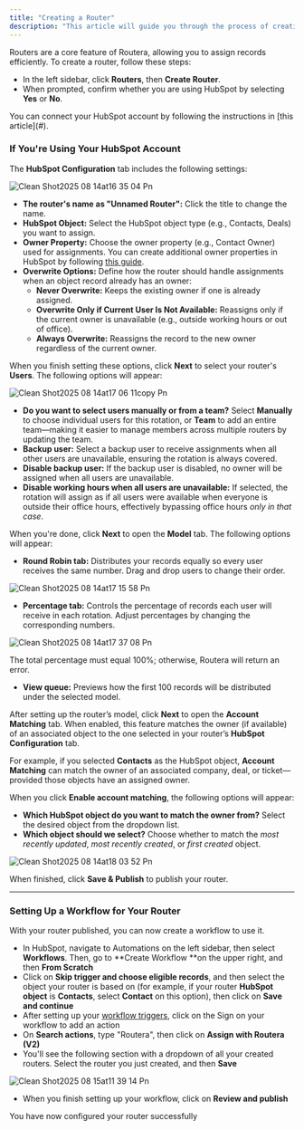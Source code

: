 ```yaml
---
title: "Creating a Router"
description: "This article will guide you through the process of creating a router in Routera to assign records, as well as explaining the rotation and models you can select."
---
```


Routers are a core feature of Routera, allowing you to assign records efficiently. To create a router, follow these steps:

- In the left sidebar, click **Routers**, then **Create Router**.
- When prompted, confirm whether you are using HubSpot by selecting **Yes** or **No**.

<Note>
  You can connect your HubSpot account by following the instructions in [this article](#).
</Note>

### If You're Using Your HubSpot Account

The **HubSpot Configuration** tab includes the following settings:

![Clean Shot2025 08 14at16 35 04 Pn](/images/CleanShot2025-08-14at16.35.04.png)

- **The router's name as "Unnamed Router":** Click the title to change the name.
- **HubSpot Object:** Select the HubSpot object type (e.g., Contacts, Deals) you want to assign.
- **Owner Property:** Choose the owner property (e.g., Contact Owner) used for assignments. You can create additional owner properties in HubSpot by following [this guide](https://knowledge.hubspot.com/properties/create-and-edit-properties).
- **Overwrite Options:** Define how the router should handle assignments when an object record already has an owner:
  - **Never Overwrite:** Keeps the existing owner if one is already assigned.
  - **Overwrite Only if Current User Is Not Available:** Reassigns only if the current owner is unavailable (e.g., outside working hours or out of office).
  - **Always Overwrite:** Reassigns the record to the new owner regardless of the current owner.

When you finish setting these options, click **Next** <Icon icon="arrow-right" /> to select your router's **Users**. The following options will appear:

![Clean Shot2025 08 14at17 06 11copy Pn](/images/CleanShot2025-08-14at17.06.11copy.png)

- **Do you want to select users manually or from a team?** Select **Manually** to choose individual users for this rotation, or **Team** to add an entire team—making it easier to manage members across multiple routers by updating the team.
- **Backup user:** Select a backup user to receive assignments when all other users are unavailable, ensuring the rotation is always covered.
- **Disable backup user:** If the backup user is disabled, no owner will be assigned when all users are unavailable.
- **Disable working hours when all users are unavailable:** If selected, the rotation will assign as if all users were available when everyone is outside their office hours, effectively bypassing office hours _only in that case_.

When you're done, click **Next** <Icon icon="arrow-right" /> to open the **Model** tab. The following options will appear:

- **Round Robin tab:** Distributes your records equally so every user receives the same number. Drag and drop users to change their order.

![Clean Shot2025 08 14at17 15 58 Pn](/images/CleanShot2025-08-14at17.15.58.png)

- **Percentage tab:** Controls the percentage of records each user will receive in each rotation. Adjust percentages by changing the corresponding numbers.

![Clean Shot2025 08 14at17 37 08 Pn](/images/CleanShot2025-08-14at17.37.08.png)

<Note>
  The total percentage must equal 100%; otherwise, Routera will return an error.
</Note>

- **View queue:** Previews how the first 100 records will be distributed under the selected model.

After setting up the router’s model, click **Next** to open the **Account Matching** tab. When enabled, this feature matches the owner (if available) of an associated object to the one selected in your router’s **HubSpot Configuration** tab.

For example, if you selected **Contacts** as the HubSpot object, **Account Matching** can match the owner of an associated company, deal, or ticket—provided those objects have an assigned owner.

When you click **Enable account matching**, the following options will appear:

- **Which HubSpot object do you want to match the owner from?** Select the desired object from the dropdown list.
- **Which object should we select?** Choose whether to match the _most recently updated_, _most recently created_, or _first created_ object.

![Clean Shot2025 08 14at18 03 52 Pn](/images/CleanShot2025-08-14at18.03.52.png)

When finished, click **Save & Publish** to publish your router.

---

### Setting Up a Workflow for Your Router

With your router published, you can now create a workflow to use it.

- In HubSpot, navigate to Automations on the left sidebar, then select **Workflows**. Then, go to **Create Workflow **on the upper right, and then **From Scratch**
- Click on **Skip trigger and choose eligible records**, and then select the object your router is based on (for example, if your router **HubSpot object** is **Contacts**, select **Contact** on this option), then click on **Save and continue**
- After setting up your [workflow triggers](https://knowledge.hubspot.com/workflows/set-your-workflow-enrollment-triggers), click on the <Icon icon="circle-plus" /> Sign on your workflow to add an action
- On **Search actions**, type "Routera", then click on **Assign with Routera (V2)**
- You'll see the following section with a dropdown of all your created routers. Select the router you just created, and then **Save**

![Clean Shot2025 08 15at11 39 14 Pn](/images/CleanShot2025-08-15at11.39.14.png)

- When you finish setting up your workflow, click on **Review and publish**

<Check>
  You have now configured your router successfully
</Check>